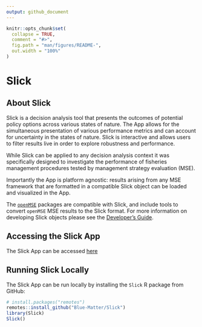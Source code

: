 ```yaml
---
output: github_document
---
```


<!-- README.md is generated from README.Rmd. Please edit that file -->

```r
knitr::opts_chunk$set(
  collapse = TRUE,
  comment = "#>",
  fig.path = "man/figures/README-",
  out.width = "100%"
)
```

# Slick

<!-- badges: start -->
<!-- badges: end -->

## About Slick 

Slick is a decision analysis tool that presents the outcomes of potential policy options across various states of nature. The App allows for the simultaneous presentation of various performance metrics and can account for uncertainty in the states of nature. Slick is interactive and allows users to filter results live in order to explore robustness and performance.

While Slick can be applied to any decision analysis context it was specifically designed to investigate the performance of fisheries management procedures tested by management strategy evaluation (MSE).

Importantly the App is platform agnostic: results arising from any MSE framework that are formatted in a compatible Slick object can be loaded and visualized in the App. 

The [`openMSE`](openMSE.com) packages are compatible with Slick, and include tools to convert `openMSE` MSE results to the Slick format. For more information on developing Slick objects please see the [Developer's Guide]().

## Accessing the Slick App

The Slick App can be accessed [here](https://shiny.bluematterscience.com/app/slick)


## Running Slick Locally

The Slick App can be run locally by installing the `Slick` R package from GitHub: 

``` r
# install.packages("remotes")
remotes::install_github("Blue-Matter/Slick")
library(Slick)
Slick()
```
